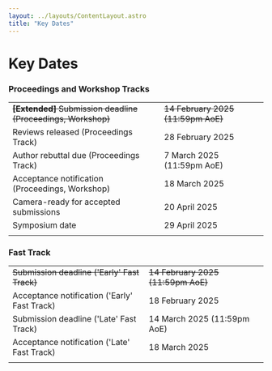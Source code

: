 ```yaml
---
layout: ../layouts/ContentLayout.astro
title: "Key Dates"
---
```



# Key Dates

### Proceedings and Workshop Tracks

|                                                                   |                                       |                                                          |
| ----------------------------------------------------------------- | ------------------------------------- | -------------------------------------------------------: |
| <s>**[Extended]** Submission deadline (Proceedings, Workshop)</s> | <s>14 February 2025 (11:59pm AoE)</s> | <s><CountdownTimer year={2025} month={2} day={14} /></s> |
| Reviews released (Proceedings Track)                              | 28 February 2025                      |        <CountdownTimer year={2025} month={2} day={28} /> |
| Author rebuttal due (Proceedings Track)                           | 7 March 2025 (11:59pm AoE)            |         <CountdownTimer year={2025} month={3} day={7} /> |
| Acceptance notification (Proceedings, Workshop)                   | 18 March 2025                         |        <CountdownTimer year={2025} month={3} day={18} /> |
| Camera-ready for accepted submissions                             | 20 April 2025                         |        <CountdownTimer year={2025} month={4} day={20} /> |
| Symposium date                                                    | 29 April 2025                         |        <CountdownTimer year={2025} month={4} day={29} /> |
|                                                                   |                                       |

### Fast Track

|                                                 |                                       |                                                          |
| ----------------------------------------------- | ------------------------------------- | -------------------------------------------------------: |
| <s>Submission deadline ('Early' Fast Track)</s> | <s>14 February 2025 (11:59pm AoE)</s> | <s><CountdownTimer year={2025} month={2} day={14} /></s> |
| Acceptance notification ('Early' Fast Track)    | 18 February 2025                      |        <CountdownTimer year={2025} month={2} day={18} /> |
| Submission deadline ('Late' Fast Track)         | 14 March 2025 (11:59pm AoE)           |        <CountdownTimer year={2025} month={3} day={14} /> |
| Acceptance notification ('Late' Fast Track)     | 18 March 2025                         |        <CountdownTimer year={2025} month={3} day={18} /> |
|                                                 |                                       |                                                          |
